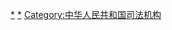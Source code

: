 [[Category:中华人民共和国各省级行政区司法|*]]
[[Category:中华人民共和国各省级行政区政府机构|*]]
[[Category:中华人民共和国司法机构|Category:中华人民共和国司法机构]]